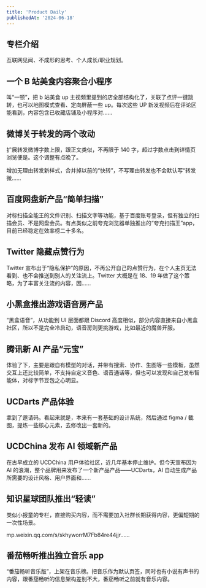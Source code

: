 ```yaml
---
title: 'Product Daily'
publishedAt: '2024-06-18'
---
```


## 专栏介绍

互联网见闻、不成形的思考、个人成长/职业规划。

## 一个 B 站美食内容聚合小程序
叫“一顿”，把 b 站美食 up 主视频里提到的店全部结构化了，关联了点评一键跳转，也可以地图模式查看、定向屏蔽一些 up。每次这些 UP 新发视频后在评论区能看到，内容包含已收藏店铺及小程序对......

## 微博关于转发的两个改动
扩展转发微博字数上限，跟正文类似，不再限于 140 字，超过字数点击到详情页浏览便是。这个调整有点晚了。

增加无理由转发新样式，合并掉以前的“快转”，不写理由转发也不会默认写“转发微......

## 百度网盘新产品“简单扫描”
对标扫描全能王的文件识别、扫描文字等功能，基于百度账号登录，但有独立的扫描会员、不是网盘会员。有点类似之前夸克浏览器单独推出的“夸克扫描王”app，目前已经稳定在效率榜二十多名。



## Twitter 隐藏点赞行为
Twitter 宣布出于“隐私保护”的原因，不再公开自己的点赞行为，在个人主页无法看到、也不会推送到别人的关注流上。Twitter 大概是在 18、19 年做了这个策略，为了丰富关注流的内容，因......

## 小黑盒推出游戏语音房产品
“黑盒语音”，从功能到 UI 层面都跟 Discord 高度相似，部分内容直接来自小黑盒社区，所以不是完全冷启动，语音房则更挑游戏，比如最近的魔兽开服。

## 腾讯新 AI 产品“元宝”
体验了下，主要是跟自有模型的对话，并带有搜索、协作、生图等一些模板，虽然交互上还比较简单，不支持自定义音色、语音通话等，但也可以发现和自己发布智能体，对标字节豆包之心明显。

## UCDarts 产品体验
拿到了邀请码。看起来就是，本来有一套基础的设计系统，然后通过 figma / 截图，提炼一些核心元素，去修改出一套新的。

## UCDChina 发布 AI 领域新产品
在古早成立的 UCDChina 用户体验社区，近几年基本停止维护。但今天宣布因为 AI 的浪潮，整个品牌用来发布了一个新产品产品——UCDarts，AI 自动生成产品所需要的设计风格、用户界面和......

## 知识星球团队推出“轻读”
类似小报童的专栏，直接购买内容，而不需要加入社群长期获得内容，更偏短期的一次性场景。

mp.weixin.qq.com/s/skhyworrM7Fb84re44jjr......

## 番茄畅听推出独立音乐 app
“番茄畅听音乐版”，上架在音乐榜。把音乐作为默认页签，同时也有小说有声书的内容，跟番茄畅听的信息架构差别不大，番茄畅听之前就有音乐内容。

